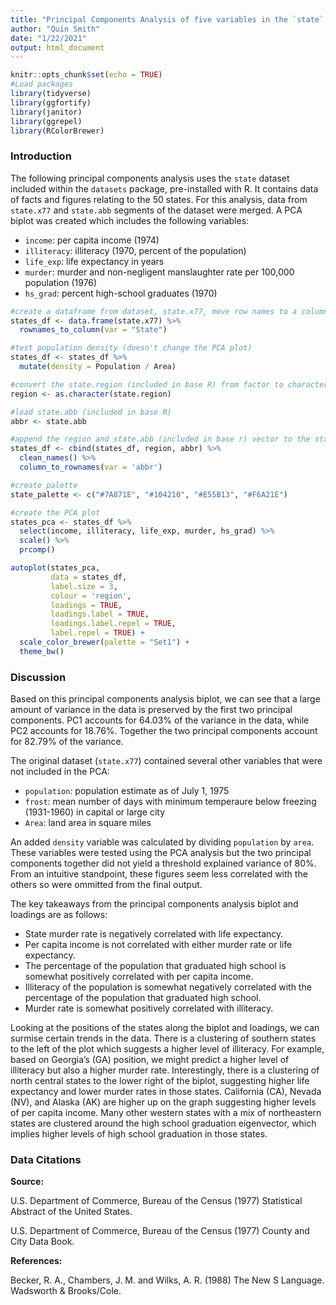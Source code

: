 ```yaml
---
title: "Principal Components Analysis of five variables in the `state` dataset"
author: "Quin Smith"
date: "1/22/2021"
output: html_document
---
```


```r
knitr::opts_chunk$set(echo = TRUE)
#Load packages
library(tidyverse)
library(ggfortify)
library(janitor)
library(ggrepel)
library(RColorBrewer)
```

### Introduction

The following principal components analysis uses the `state` dataset included within the `datasets` package, pre-installed with R.  It contains data of facts and figures relating to the 50 states.  For this analysis, data from `state.x77` and `state.abb` segments of the dataset were merged.  A PCA biplot was created which includes the following variables:

- `income`: per capita income (1974)
- `illiteracy`: illiteracy (1970, percent of the population)
- `life_exp`: life expectancy in years
- `murder`: murder and non-negligent manslaughter rate per 100,000 population (1976)
- `hs_grad`: percent high-school graduates (1970)

```r
#create a dataframe from dataset, state.x77, move row names to a column 
states_df <- data.frame(state.x77) %>% 
  rownames_to_column(var = "State")

#test population density (doesn't change the PCA plot)
states_df <- states_df %>% 
  mutate(density = Population / Area)

#convert the state.region (included in base R) from factor to character vector
region <- as.character(state.region)

#load state.abb (included in base R)
abbr <- state.abb

#append the region and state.abb (included in base r) vector to the state dataframe, clean names, change the row names from the abbreviations
states_df <- cbind(states_df, region, abbr) %>% 
  clean_names() %>% 
  column_to_rownames(var = 'abbr')
```

```r
#create palette
state_palette <- c("#7A871E", "#104210", "#E55B13", "#F6A21E")

#create the PCA plot
states_pca <- states_df %>% 
  select(income, illiteracy, life_exp, murder, hs_grad) %>% 
  scale() %>% 
  prcomp()

autoplot(states_pca,
         data = states_df,
         label.size = 3,
         colour = 'region',
         loadings = TRUE,
         loadings.label = TRUE,
         loadings.label.repel = TRUE,
         label.repel = TRUE) +
  scale_color_brewer(palette = "Set1") +
  theme_bw()
```

### Discussion

Based on this principal components analysis biplot, we can see that a large amount of variance in the data is preserved by the first two principal components.  PC1 accounts for 64.03% of the variance in the data, while PC2 accounts for 18.76%.  Together the two principal components account for 82.79% of the variance.  

The original dataset (`state.x77`) contained several other variables that were not included in the PCA:

- `population`: population estimate as of July 1, 1975
- `frost`: mean number of days with minimum temperaure below freezing (1931-1960) in capital or large city
- `Area`: land area in square miles

An added `density` variable was calculated by dividing `population` by `area`.  These variables were tested using the PCA analysis but the two principal components together did not yield a threshold explained variance of 80%.  From an intuitive standpoint, these figures seem less correlated with the others so were ommitted from the final output. 

The key takeaways from the principal components analysis biplot and loadings are as follows:

- State murder rate is negatively correlated with life expectancy.
- Per capita income is not correlated with either murder rate or life expectancy.
- The percentage of the population that graduated high school is somewhat positively correlated with per capita income.
- Illiteracy of the population is somewhat negatively correlated with the percentage of the population that graduated high school.
- Murder rate is somewhat positively correlated with illiteracy.

Looking at the positions of the states along the biplot and loadings, we can surmise certain trends in the data.  There is a clustering of southern states to the left of the plot which suggests a higher level of illiteracy.  For example, based on Georgia's (GA) position, we might predict a higher level of illiteracy but also a higher murder rate.  Interestingly, there is a clustering of north central states to the lower right of the biplot, suggesting higher life expectancy and lower murder rates in those states. California (CA), Nevada (NV), and Alaska (AK) are higher up on the graph suggesting higher levels of per capita income.  Many other western states with a mix of northeastern states are clustered around the high school graduation eigenvector, which implies higher levels of high school graduation in those states.

### Data Citations

**Source:**

U.S. Department of Commerce, Bureau of the Census (1977) Statistical Abstract of the United States.

U.S. Department of Commerce, Bureau of the Census (1977) County and City Data Book.

**References:**

Becker, R. A., Chambers, J. M. and Wilks, A. R. (1988) The New S Language. Wadsworth & Brooks/Cole.
















